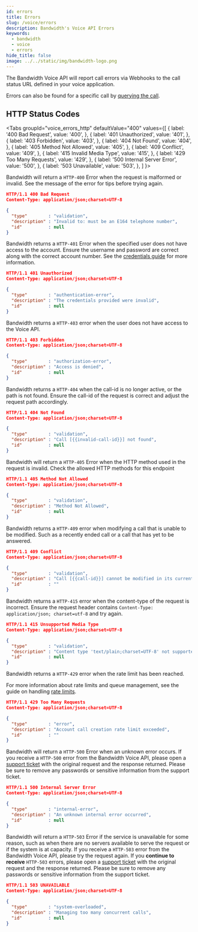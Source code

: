 ```yaml
---
id: errors
title: Errors
slug: /voice/errors
description: Bandwidth's Voice API Errors
keywords:
  - bandwidth
  - voice
  - errors
hide_title: false
image: ../../static/img/bandwidth-logo.png
---
```



The Bandwidth Voice API will report call errors via Webhooks to the call status URL defined in your voice application.

Errors can also be found for a specific call by [querying the call](/apis/voice#operation/getCall).

## HTTP Status Codes

<Tabs
  groupId="voice_errors_http"
  defaultValue="400"
  values={[
    { label: '400 Bad Request', value: '400', },
    { label: '401 Unauthorized', value: '401', },
    { label: '403 Forbidden', value: '403', },
    { label: '404 Not Found', value: '404', },
    { label: '405 Method Not Allowed', value: '405', },
    { label: '409 Conflict', value: '409', },
    { label: '415 Invalid Media Type', value: '415', },
    { label: '429 Too Many Requests', value: '429', },
    { label: '500 Internal Server Error', value: '500', },
    { label: '503 Unavailable', value: '503', },
  ]
}>
<TabItem value="400">

Bandwidth will return a `HTTP-400` Error when the request is malformed or invalid.  See the message of the error for tips before trying again.

```json
HTTP/1.1 400 Bad Request
Content-Type: application/json;charset=UTF-8

{
  "type"        : "validation",
  "description" : "Invalid to: must be an E164 telephone number",
  "id"          : null
}
```

</TabItem>
<TabItem value="401">

Bandwidth returns a `HTTP-401` Error when the specified user does not have access to the account. Ensure the username and password are correct along with the correct account number. See the [credentials guide](/docs/account/credentials) for more information.

```json
HTTP/1.1 401 Unauthorized
Content-Type: application/json;charset=UTF-8

{
  "type"        : "authentication-error",
  "description" : "The credentials provided were invalid",
  "id"          : null
}
```

</TabItem>
<TabItem value="403">

Bandwidth returns a `HTTP-403` error when the user does not have access to the Voice API.

```json
HTTP/1.1 403 Forbidden
Content-Type: application/json;charset=UTF-8

{
  "type"        : "authorization-error",
  "description" : "Access is denied",
  "id"          : null
}
```

</TabItem>
<TabItem value="404">

Bandwidth returns a `HTTP-404` when the call-id is no longer active, or the path is not found. Ensure the call-id of the request is correct and adjust the request path accordingly.

```json
HTTP/1.1 404 Not Found
Content-Type: application/json;charset=UTF-8

{
  "type"        : "validation",
  "description" : "Call [{{invalid-call-id}}] not found",
  "id"          : null
}
```

</TabItem>
<TabItem value="405">

Bandwidth will return a `HTTP-405` Error when the HTTP method used in the request is invalid.  Check the allowed HTTP methods for this endpoint

```json
HTTP/1.1 405 Method Not Allowed
Content-Type: application/json;charset=UTF-8

{
  "type"        : "validation",
  "description" : "Method Not Allowed",
  "id"          : null
}
```

</TabItem>
<TabItem value="409">

Bandwidth returns a `HTTP-409` error when modifying a call that is unable to be modified. Such as a recently ended call or a call that has yet to be answered.

```json
HTTP/1.1 409 Conflict
Content-Type: application/json;charset=UTF-8

{
  "type"        : "validation",
  "description" : "Call [{{call-id}}] cannot be modified in its current state",
  "id"          : ""
}
```

</TabItem>
<TabItem value="415">

Bandwidth returns a `HTTP-415` error when the content-type of the request is incorrect. Ensure the request header contains `Content-Type: application/json; charset=utf-8` and try again.

```json
HTTP/1.1 415 Unsupported Media Type
Content-Type: application/json;charset=UTF-8

{
  "type"        : "validation",
  "description" : "Content type 'text/plain;charset=UTF-8' not supported",
  "id"          : null
}
```

</TabItem>
<TabItem value="429">

Bandwidth returns a `HTTP-429` error when the rate limit has been reached.

For more information about rate limits and queue management, see the guide on handling [rate limits](/docs/voice/rateLimits).

```json
HTTP/1.1 429 Too Many Requests
Content-Type: application/json;charset=UTF-8

{
  "type"        : "error",
  "description" : "Account call creation rate limit exceeded",
  "id"          : ""
}
```

</TabItem>
<TabItem value="500">

Bandwidth will return a `HTTP-500` Error when an unknown error occurs. If you receive a `HTTP-500` error from the Bandwidth Voice API, please open a [support ticket](https://support.bandwidth.com) with the original request and the response returned. Please be sure to remove any passwords or sensitive information from the support ticket.

```json
HTTP/1.1 500 Internal Server Error
Content-Type: application/json;charset=UTF-8

{
  "type"        : "internal-error",
  "description" : "An unknown internal error occurred",
  "id"          : null
}
```

</TabItem>
<TabItem value="503">

Bandwidth will return a `HTTP-503` Error if the service is unavailable for some reason, such as when there are no servers available to serve the request or if the system is at capacity. If you receive a `HTTP-503` error from the Bandwidth Voice API, please try the request again.  If you **continue to receive** `HTTP-503` errors, please open a [support ticket](https://support.bandwidth.com) with the original request and the response returned. Please be sure to remove any passwords or sensitive information from the support ticket.

```json
HTTP/1.1 503 UNAVAILABLE
Content-Type: application/json;charset=UTF-8

{
  "type"        : "system-overloaded",
  "description" : "Managing too many concurrent calls",
  "id"          : null
}
```

</TabItem>
</Tabs>

